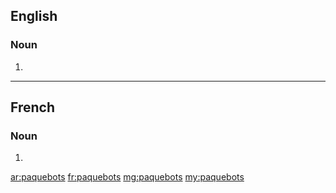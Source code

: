 ==English==

===Noun===
{{head|en}}

# {{plural of|paquebot}}

----

==French==

===Noun===
{{head|fr|g=m-p}}

# {{plural of|paquebot|lang=fr}}

[[ar:paquebots]]
[[fr:paquebots]]
[[mg:paquebots]]
[[my:paquebots]]